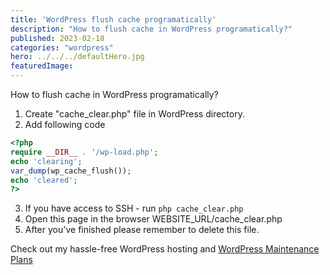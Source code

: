 ```yaml
---
title: 'WordPress flush cache programatically'
description: "How to flush cache in WordPress programatically?"
published: 2023-02-18
categories: "wordpress"
hero: ../../../defaultHero.jpg
featuredImage:
---
```

How to flush cache in WordPress programatically?


1. Create "cache_clear.php" file in WordPress directory.
2. Add following code

```php
<?php
require __DIR__ . '/wp-load.php';
echo 'clearing';
var_dump(wp_cache_flush());
echo 'cleared';
?>
```

3. If you have access to SSH - run `php cache_clear.php`
4. Open this page in the browser WEBSITE_URL/cache_clear.php
5. After you've finished please remember to delete this file.


Check out my hassle-free WordPress hosting and <a href="https://wordpress.rootscope.dev" target="_blank">WordPress Maintenance Plans</a>
